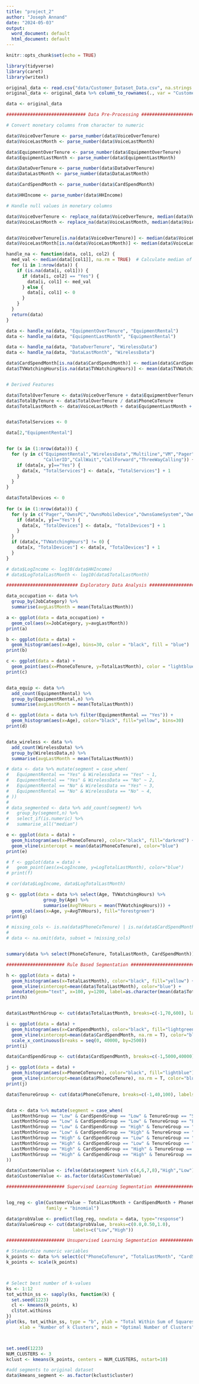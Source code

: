 ```yaml
---
title: "project_2"
author: "Joseph Annand"
date: "2024-05-03"
output:
  word_document: default
  html_document: default
---
```


```r
knitr::opts_chunk$set(echo = TRUE)
```


```r
library(tidyverse)
library(caret)
library(writexl)
```


```r
original_data <- read.csv("data/Customer_Dataset_Data.csv", na.strings = "?", stringsAsFactors = F)
original_data <- original_data %>% column_to_rownames(., var = "CustomerID")

data <- original_data
```


```r
############################## Data Pre-Processing #############################

# Convert monetary columns from character to numeric

data$VoiceOverTenure <- parse_number(data$VoiceOverTenure)
data$VoiceLastMonth <- parse_number(data$VoiceLastMonth)

data$EquipmentOverTenure <- parse_number(data$EquipmentOverTenure)
data$EquipmentLastMonth <- parse_number(data$EquipmentLastMonth)

data$DataOverTenure <- parse_number(data$DataOverTenure)
data$DataLastMonth <- parse_number(data$DataLastMonth)

data$CardSpendMonth <- parse_number(data$CardSpendMonth)

data$HHIncome <- parse_number(data$HHIncome)

# Handle null values in monetary columns

data$VoiceOverTenure <- replace_na(data$VoiceOverTenure, median(data$VoiceOverTenure))
data$VoiceLastMonth <- replace_na(data$VoiceLastMonth, median(data$VoiceLastMonth))


data$VoiceOverTenure[is.na(data$VoiceOverTenure)] <- median(data$VoiceOverTenure)
data$VoiceLastMonth[is.na(data$VoiceLastMonth)] <- median(data$VoiceLastMonth)

handle_na <- function(data, col1, col2) {
  med_val <- median(data[[col1]], na.rm = TRUE)  # Calculate median of Column 1
  for (i in 1:nrow(data)) {
    if (is.na(data[i, col1])) {
      if (data[i, col2] == "Yes") {
        data[i, col1] <- med_val
      } else {
        data[i, col1] <- 0
      }
    }
  }
  return(data)
}

data <- handle_na(data, "EquipmentOverTenure", "EquipmentRental")
data <- handle_na(data, "EquipmentLastMonth", "EquipmentRental")

data <- handle_na(data, "DataOverTenure", "WirelessData")
data <- handle_na(data, "DataLastMonth", "WirelessData")

data$CardSpendMonth[is.na(data$CardSpendMonth)] <- median(data$CardSpendMonth, na.rm = T)
data$TVWatchingHours[is.na(data$TVWatchingHours)] <- mean(data$TVWatchingHours, na.rm = T)


# Derived Features

data$TotalOverTenure <- data$VoiceOverTenure + data$EquipmentOverTenure + data$DataOverTenure
data$TotalByTenure <- data$TotalOverTenure / data$PhoneCoTenure
data$TotalLastMonth <- data$VoiceLastMonth + data$EquipmentLastMonth + data$DataLastMonth


data$TotalServices <- 0

data[2,"EquipmentRental"]


for (x in (1:nrow(data))) {
  for (y in c("EquipmentRental","WirelessData","Multiline","VM","Pager","Internet",
              "CallerID","CallWait","CallForward","ThreeWayCalling")) {
    if (data[x, y]=="Yes") {
      data[x, "TotalServices"] <- data[x, "TotalServices"] + 1
    }
  }
}

data$TotalDevices <- 0
  
for (x in (1:nrow(data))) {
  for (y in c("Pager","OwnsPC","OwnsMobileDevice","OwnsGameSystem","OwnsFax")) {
    if (data[x, y]=="Yes") {
      data[x, "TotalDevices"] <- data[x, "TotalDevices"] + 1
    } 
  }
  if (data[x,"TVWatchingHours"] != 0) {
    data[x, "TotalDevices"] <- data[x, "TotalDevices"] + 1
  }
}

# data$LogIncome <- log10(data$HHIncome)
# data$LogTotalLastMonth <- log10(data$TotalLastMonth)
```


```r
########################### Exploratory Data Analysis ##########################

data_occupation <- data %>%
  group_by(JobCategory) %>%
  summarise(avgLastMonth = mean(TotalLastMonth))

a <- ggplot(data = data_occupation) +
  geom_col(aes(x=JobCategory, y=avgLastMonth))
print(a)

b <- ggplot(data = data) +
  geom_histogram(aes(x=Age), bins=30, color = "black", fill = "blue")
print(b)

c <- ggplot(data = data) +
  geom_point(aes(x=PhoneCoTenure, y=TotalLastMonth), color = "lightblue")
print(c)


data_equip <- data %>%
  add_count(EquipmentRental) %>%
  group_by(EquipmentRental,n) %>%
  summarise(avgLastMonth = mean(TotalLastMonth))

d <- ggplot(data = data %>% filter(EquipmentRental == "Yes")) +
  geom_histogram(aes(x=Age), color="black", fill="yellow", bins=30)
print(d)


data_wireless <- data %>%
  add_count(WirelessData) %>%
  group_by(WirelessData,n) %>%
  summarise(avgLastMonth = mean(TotalLastMonth))

# data <- data %>% mutate(segment = case_when(
#   EquipmentRental == "Yes" & WirelessData == "Yes" ~ 1,
#   EquipmentRental == "Yes" & WirelessData == "No" ~ 2,
#   EquipmentRental == "No" & WirelessData == "Yes" ~ 3,
#   EquipmentRental == "No" & WirelessData == "No" ~ 4,
# ))
# 
# data_segmented <- data %>% add_count(segment) %>%
#   group_by(segment,n) %>%
#   select_if(is.numeric) %>%
#   summarise_all("median")

e <- ggplot(data = data) +
  geom_histogram(aes(x=PhoneCoTenure), color="black", fill="darkred") +
  geom_vline(xintercept = mean(data$PhoneCoTenure), color="blue")
print(e)

# f <- ggplot(data = data) +
#   geom_point(aes(x=LogIncome, y=LogTotalLastMonth), color="blue")
# print(f)

# cor(data$LogIncome, data$LogTotalLastMonth)

g <- ggplot(data = data %>% select(Age, TVWatchingHours) %>%
              group_by(Age) %>%
              summarise(AvgTVHours = mean(TVWatchingHours))) +
  geom_col(aes(x=Age, y=AvgTVHours), fill="forestgreen")
print(g)

# missing_cols <- is.na(data$PhoneCoTenure) | is.na(data$CardSpendMonth) | is.na(data$TotalLastMonth)
# 
# data <- na.omit(data, subset = !missing_cols)


summary(data %>% select(PhoneCoTenure, TotalLastMonth, CardSpendMonth))
```


```r
###################### Rule Based Segmentation #################################

h <- ggplot(data = data) +
  geom_histogram(aes(x=TotalLastMonth), color="black", fill="yellow") +
  geom_vline(xintercept=mean(data$TotalLastMonth), color="blue") +
  annotate(geom="text", x=100, y=1200, label=as.character(mean(data$TotalLastMonth)))
print(h)


data$LastMonthGroup <- cut(data$TotalLastMonth, breaks=c(-1,70,600), labels=c("Low", "High"))

i <- ggplot(data = data) +
  geom_histogram(aes(x=CardSpendMonth), color="black", fill="lightgreen") +
  geom_vline(xintercept=mean(data$CardSpendMonth, na.rm = T), color="blue") +
  scale_x_continuous(breaks = seq(0, 40000, by=2500))
print(i)

data$CardSpendGroup <- cut(data$CardSpendMonth, breaks=c(-1,5000,40000), labels=c("Low", "High"))

j <- ggplot(data = data) +
  geom_histogram(aes(x=PhoneCoTenure), color="black", fill="lightblue") +
  geom_vline(xintercept=mean(data$PhoneCoTenure), na.rm = T, color="blue")
print(j)

data$TenureGroup <- cut(data$PhoneCoTenure, breaks=c(-1,40,100), labels=c("Short", "Long"))


data <- data %>% mutate(segment = case_when(
  LastMonthGroup == "Low" & CardSpendGroup == "Low" & TenureGroup == "Short" ~ 1,
  LastMonthGroup == "Low" & CardSpendGroup == "Low" & TenureGroup == "Long" ~ 2,
  LastMonthGroup == "Low" & CardSpendGroup == "High" & TenureGroup == "Short" ~ 3,
  LastMonthGroup == "Low" & CardSpendGroup == "High" & TenureGroup == "Long" ~ 4,
  LastMonthGroup == "High" & CardSpendGroup == "Low" & TenureGroup == "Short" ~ 5,
  LastMonthGroup == "High" & CardSpendGroup == "Low" & TenureGroup == "Long" ~ 6,
  LastMonthGroup == "High" & CardSpendGroup == "High" & TenureGroup == "Short" ~ 7,
  LastMonthGroup == "High" & CardSpendGroup == "High" & TenureGroup == "Long" ~ 8
))

data$CustomerValue <- ifelse(data$segment %in% c(4,6,7,8),"High","Low")
data$CustomerValue <- as.factor(data$CustomerValue)
```


```r
###################### Supervised Learning Segmentation ########################


log_reg <- glm(CustomerValue ~ TotalLastMonth + CardSpendMonth + PhoneCoTenure, data=data,
               family = "binomial")

data$probValue <- predict(log_reg, newdata = data, type="response")
data$ValueGroup <- cut(data$probValue, breaks=c(0.0,0.50,1.0),
                         labels=c("Low","High"))
```


```r
###################### Unsupervised Learning Segmentation ######################

# Standardize numeric variables
k_points <- data %>% select(c("PhoneCoTenure", "TotalLastMonth", "CardSpendMonth"))
k_points <- scale(k_points)



# Select best number of k-values
ks <- 1:12
tot_within_ss <- sapply(ks, function(k) {
  set.seed(1223)
  cl <- kmeans(k_points, k)
  cl$tot.withinss
})
plot(ks, tot_within_ss, type = "b", ylab = "Total Within Sum of Squares",
     xlab = "Number of k Clusters", main = "Optimal Number of Clusters")



set.seed(1223)
NUM_CLUSTERS <- 3
kclust <- kmeans(k_points, centers = NUM_CLUSTERS, nstart=10)

#add segments to original dataset
data$kmeans_segment <- as.factor(kclust$cluster)

```

